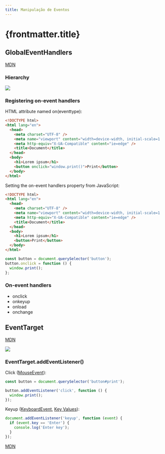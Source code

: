 ```yaml
---
title: Manipulação de Eventos
---
```


# {frontmatter.title}

## GlobalEventHandlers

[MDN](https://developer.mozilla.org/en-US/docs/Web/API/GlobalEventHandlers)

### Hierarchy

![](/dw/imgs/w3c/event-handling/global-event-handlers-hierarchy.svg)

### Registering on-event handlers

HTML attribute named on(eventtype):

```html
<!DOCTYPE html>
<html lang="en">
  <head>
    <meta charset="UTF-8" />
    <meta name="viewport" content="width=device-width, initial-scale=1.0" />
    <meta http-equiv="X-UA-Compatible" content="ie=edge" />
    <title>Document</title>
  </head>
  <body>
    <h1>Lorem ipsum</h1>
    <button onclick="window.print()">Print</button>
  </body>
</html>
```

Setting the on-event handlers property from JavaScript:

```html
<!DOCTYPE html>
<html lang="en">
  <head>
    <meta charset="UTF-8" />
    <meta name="viewport" content="width=device-width, initial-scale=1.0" />
    <meta http-equiv="X-UA-Compatible" content="ie=edge" />
    <title>Document</title>
  </head>
  <body>
    <h1>Lorem ipsum</h1>
    <button>Print</button>
  </body>
</html>
```

```js
const button = document.querySelector('button');
button.onclick = function () {
  window.print();
};
```

### On-event handlers

- onclick
- onkeyup
- onload
- onchange

## EventTarget

[MDN](https://developer.mozilla.org/en-US/docs/Web/API/EventTarget)

![](/dw/imgs/w3c/event-handling/event-target-hierarchy.svg)

### EventTarget.addEventListener()

Click ([MouseEvent](https://developer.mozilla.org/en-US/docs/Web/API/MouseEvent)):

```js
const button = document.querySelector('button#print');

button.addEventListener('click', function () {
  window.print();
});
```

Keyup ([KeyboardEvent](https://developer.mozilla.org/en-US/docs/Web/API/KeyboardEvent), [Key Values](https://developer.mozilla.org/en-US/docs/Web/API/KeyboardEvent/key/Key_Values)):

```js
document.addEventListener('keyup', function (event) {
  if (event.key == 'Enter') {
    console.log('Enter key');
  }
});
```

[MDN](https://developer.mozilla.org/en-US/docs/Web/API/EventTarget/addEventListener)
